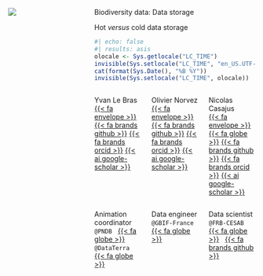 ::: {.title-slide-container}
::: {.title-slide-content}
:::: {.columns}

<!-- Title slide logo -->
::: {.column .logo width="32%"}
![](images/logo-title-slide.png)
:::

<!-- Title slide content -->
::: {.column .information width="68%"}

::: {.title}
Biodiversity data: Data storage
:::

::: {.subtitle}
Hot *versus* cold data storage
:::

::: {.date}
```r
#| echo: false
#| results: asis
olocale <- Sys.getlocale("LC_TIME")
invisible(Sys.setlocale("LC_TIME", "en_US.UTF-8"))
cat(format(Sys.Date(), "%B %Y"))
invisible(Sys.setlocale("LC_TIME", olocale))
```
:::

:::: {.columns .authors}

::: {.column .author width="32%"}
Yvan Le Bras<br/>
[{{< fa envelope >}}](mailto:rdev.nc@gmail.com)
[{{< fa brands github >}}](https://github.com/yvanlebras)
[{{< fa brands orcid >}}](https://orcid.org/0000-0002-8504-068X)
[{{< ai google-scholar >}}](https://scholar.google.fr/citations?user=PVBOyvYAAAAJ&hl)
:::

::: {.column .author width="32%"}
Olivier Norvez<br/>
[{{< fa envelope >}}](mailto:olivier.norvez@data-terra.org)
[{{< fa brands github >}}](https://github.com/onorvez)
[{{< fa brands orcid >}}](https://orcid.org/0000-0001-8734-3265)
[{{< ai google-scholar >}}](https://scholar.google.fr/citations?user=0HfITX4AAAAJ&hl)
:::

::: {.column .author width="32%"}

Nicolas Casajus<br/>
[{{< fa envelope >}}](mailto:rdev.nc@gmail.com)
[{{< fa globe >}}](https://nicolascasajus.fr)
[{{< fa brands github >}}](https://github.com/ahasverus)
[{{< fa brands orcid >}}](https://orcid.org/0000-0002-5537-5294)
[{{< ai google-scholar >}}](https://scholar.google.fr/citations?user=n1swa1UAAAAJ)
:::

<!-- Close {.columns .authors} -->
::::

:::: {.columns .affiliations}

::: {.column .affiliation width="32%"}
Animation coordinator
<br/>
<code>@PNDB</code>
&nbsp;
[{{< fa globe >}}](https://www.pndb.fr/)
<br/>
<code>@DataTerra</code>
&nbsp;
[{{< fa globe >}}](https://www.data-terra.org/)
:::

::: {.column .affiliation width="32%"}
Data engineer
<br/>
<code>@GBIF-France</code>
&nbsp;
[{{< fa globe >}}](http://www.gbif.fr/)
:::

::: {.column .affiliation width="32%"}
Data scientist
<br/>
<code>@FRB-CESAB</code>
&nbsp;
[{{< fa globe >}}](https://www.fondationbiodiversite.fr/en/about-the-foundation/le-cesab/)
&nbsp;
[{{< fa brands github >}}](https://github.com/frbcesab)
:::



<!-- Close {.columns .affiliations} -->
::::

<!-- Close {.column .information} -->
:::

<!-- Close {.columns} -->
::::

<!-- Close {.title-slide-content} -->
:::

<!-- Close {.title-slide-container} -->
:::
